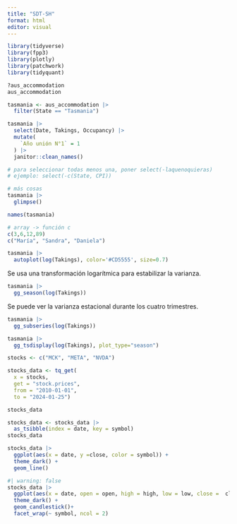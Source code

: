 ```yaml
---
title: "SDT-SH"
format: html
editor: visual
---
```


```r
library(tidyverse)
library(fpp3)
library(plotly)
library(patchwork)
library(tidyquant)
```

```r
?aus_accommodation
aus_accommodation
```

```r
tasmania <- aus_accommodation |>
  filter(State == "Tasmania")

tasmania |>
  select(Date, Takings, Occupancy) |> 
  mutate(
    `Año unión N°1` = 1
  ) |> 
  janitor::clean_names()

# para seleccionar todas menos una, poner select(-laquenoquieras)
# ejemplo: select(-c(State, CPI))
```

```r
# más cosas
tasmania |>
  glimpse()

names(tasmania)
```

```r
# array -> función c
c(3,6,12,89)
c("María", "Sandra", "Daniela")

```

```r
tasmania |> 
  autoplot(log(Takings), color='#CD5555', size=0.7)
```

Se usa una transformación logarítmica para estabilizar la varianza.

```r
tasmania |> 
  gg_season(log(Takings))
```

Se puede ver la varianza estacional durante los cuatro trimestres.

```r
tasmania |> 
  gg_subseries(log(Takings))
```

```r
tasmania |> 
  gg_tsdisplay(log(Takings), plot_type="season")
```

```r
stocks <- c("MCK", "META", "NVDA")

stocks_data <- tq_get(
  x = stocks,
  get = "stock.prices",
  from = "2010-01-01",
  to = "2024-01-25")

stocks_data
```
```r
stocks_data <- stocks_data |> 
  as_tsibble(index = date, key = symbol)
stocks_data
```
```r
stocks_data |> 
  ggplot(aes(x = date, y =close, color = symbol)) +
  theme_dark() +
  geom_line()
```

```r
#| warning: false
stocks_data |> 
  ggplot(aes(x = date, open = open, high = high, low = low, close =  close)) +
  theme_dark() +
  geom_candlestick()+
  facet_wrap(~ symbol, ncol = 2)
```


